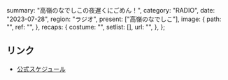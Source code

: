   summary: "高嶺のなでしこの夜遅くにごめん！",
  category: "RADIO",
  date: "2023-07-28",
  region: "ラジオ",
  present: ["高嶺のなでしこ"],
  image: {
    path: "",
    ref: "",
  },
  recaps: {
    costume: "",
    setlist: [],
    url: "",
  },
};

## リンク

- [公式スケジュール](https://takanenonadeshiko.jp/?p=1009)
